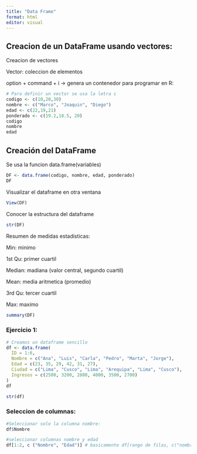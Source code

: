 ```yaml
---
title: "Data Frame"
format: html
editor: visual
---
```


## Creacion de un DataFrame usando vectores:

Creacion de vectores

Vector: coleccion de elementos

option + command + i -\> genera un contenedor para programar en R:

```r
# Para definir un vector se usa la letra c
codigo <- c(10,20,30)
nombre <- c("Marco", "Joaquin", "Diego")
edad <- c(22,19,21)
ponderado <- c(19.2,18.5, 20)
codigo
nombre
edad
```

## Creación del DataFrame

Se usa la funcion data.frame(variables)

```r
DF <- data.frame(codigo, nombre, edad, ponderado)
DF
```

Visualizar el dataframe en otra ventana

```r
View(DF)
```

Conocer la estructura del dataframe

```r
str(DF)
```

Resumen de medidas estadisticas:

Min: minimo

1st Qu: primer cuartil

Median: madiana (valor central, segundo cuartil)

Mean: media aritmetica (promedio)

3rd Qu: tercer cuartil

Max: maximo

```r
summary(DF)
```

### Ejercicio 1:

```r
# Creamos un dataframe sencillo
df <- data.frame(
  ID = 1:6,
  Nombre = c("Ana", "Luis", "Carla", "Pedro", "Marta", "Jorge"),
  Edad = c(23, 35, 29, 42, 31, 27),
  Ciudad = c("Lima", "Cusco", "Lima", "Arequipa", "Lima", "Cusco"),
  Ingresos = c(2500, 3200, 2800, 4000, 3500, 2700)
)
df
```

```r
str(df)
```

### Seleccion de columnas:

```r
#Seleccionar solo la columna nombre:
df$Nombre
```

```r
#seleccionar columnas nombre y edad
df[1:2, c ("Nombre", "Edad")] # basicamente df[rango de filas, c("nombres de las variables")]
```
